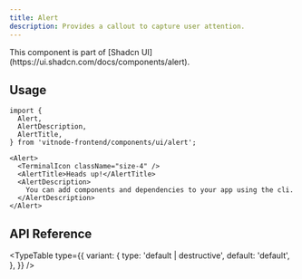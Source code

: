 ```yaml
---
title: Alert
description: Provides a callout to capture user attention.
---
```


<Callout title="Shadcn UI">
  This component is part of [Shadcn
  UI](https://ui.shadcn.com/docs/components/alert).
</Callout>

## Usage

```tsx
import {
  Alert,
  AlertDescription,
  AlertTitle,
} from 'vitnode-frontend/components/ui/alert';
```

```tsx
<Alert>
  <TerminalIcon className="size-4" />
  <AlertTitle>Heads up!</AlertTitle>
  <AlertDescription>
    You can add components and dependencies to your app using the cli.
  </AlertDescription>
</Alert>
```

## API Reference


<TypeTable
  type={{
    variant: {
      type: 'default | destructive',
      default: 'default',
    },
  }}
/>
